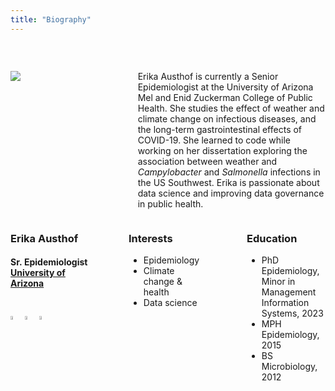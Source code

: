 ```yaml
---
title: "Biography"
---
```


<br>

::: columns
::: {.column width="30%"}
![](./images/Headshot_round.png)
:::

::: {.column width="5%"}
<br>
:::

::: {.column width="65%"}
Erika Austhof is currently a Senior Epidemiologist at the University of Arizona Mel and Enid Zuckerman College of Public Health. She studies the effect of weather and climate change on infectious diseases, and the long-term gastrointestinal effects of COVID-19. She learned to code while working on her dissertation exploring the association between weather and *Campylobacter* and *Salmonella* infections in the US Southwest. Erika is passionate about data science and improving data governance in public health.
:::
:::




::: columns
::: {.column width="30%"}
### **Erika Austhof**
#### Sr. Epidemiologist [University of Arizona](https://publichealth.arizona.edu/departments/epi-bio)
<br>
[![](./images/scholar.png){width=15%}](https://scholar.google.com/citations?user=s8k_vCsAAAAJ&hl=en)
[![](./images/github.png){width=15%}](https://github.com/austhofe)
[![](./images/linkedin.png){width=15%}](https://www.linkedin.com/in/epierika/)
:::

::: {.column width="5%"}
<br>
:::

::: {.column width="30%"}
### Interests
-   Epidemiology
-   Climate change & health
-   Data science
:::

::: {.column width="5%"}
<br>
:::

::: {.column width="30%"}
### Education
-   PhD Epidemiology, Minor in Management Information Systems, 2023
-   MPH Epidemiology, 2015
-   BS Microbiology, 2012
:::
:::
